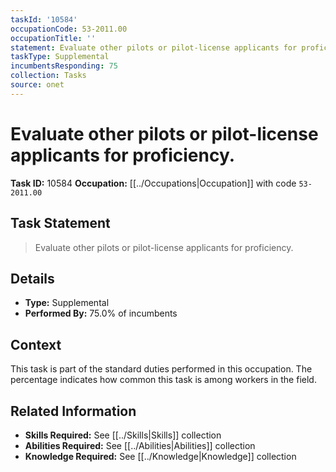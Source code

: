 ```yaml
---
taskId: '10584'
occupationCode: 53-2011.00
occupationTitle: ''
statement: Evaluate other pilots or pilot-license applicants for proficiency.
taskType: Supplemental
incumbentsResponding: 75
collection: Tasks
source: onet
---
```

# Evaluate other pilots or pilot-license applicants for proficiency.

**Task ID:** 10584
**Occupation:** [[../Occupations|Occupation]] with code `53-2011.00`

## Task Statement

> Evaluate other pilots or pilot-license applicants for proficiency.

## Details

- **Type:** Supplemental
- **Performed By:** 75.0% of incumbents

## Context

This task is part of the standard duties performed in this occupation. The percentage indicates how common this task is among workers in the field.

## Related Information

- **Skills Required:** See [[../Skills|Skills]] collection
- **Abilities Required:** See [[../Abilities|Abilities]] collection
- **Knowledge Required:** See [[../Knowledge|Knowledge]] collection
